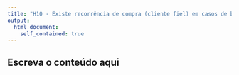 ```yaml
---
title: "H10 - Existe recorrência de compra (cliente fiel) em casos de boa avaliação do cliente em pesquisa de satisfação (>=8)"
output: 
  html_document:
    self_contained: true
---
```


## Escreva o conteúdo aqui
